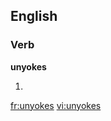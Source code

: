 
==English==

===Verb===
'''unyokes'''

# {{third-person singular of|unyoke}}

[[fr:unyokes]]
[[vi:unyokes]]